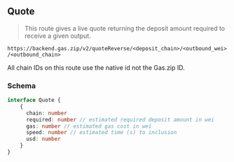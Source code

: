 
## Quote

> This route gives a live quote returning the deposit amount required to receive a given output.

`https://backend.gas.zip/v2/quoteReverse/<deposit_chain>/<outbound_wei>/<outbound_chain>`

<Callout type="warning" className="my-4">
  All chain IDs on this route use the native id not the Gas.zip ID.
</Callout>

### Schema

```ts
interface Quote {
    {
      chain: number
      required: number // estimated required deposit amount in wei
      gas: number // estimated gas cost in wei
      speed: number // estimated time (s) to inclusion
      usd: number
    }
}
```
